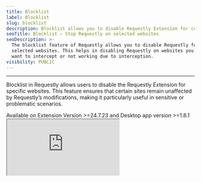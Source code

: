 ```yaml
---
title: Blocklist
label: Blocklist
slug: blocklist
description: Blocklist allows you to disable Requestly Extension for certain websites.
seoTitle: Blocklist — Stop Requestly on selected websites
seoDescription: >-
  The blocklist feature of Requestly allows you to disable Requestly for
  selected websites. This helps in disabling Requestly on websites you don’t
  want to intercept or not working due to interception.
visibility: PUBLIC
---
```

***

Blocklist in Requestly allows users to disable the Requestly Extension for specific websites. This feature ensures that certain sites remain unaffected by Requestly’s modifications, making it particularly useful in sensitive or problematic scenarios.

<Warning>
  Available on Extension Version >=24.7.23 and Desktop app version >=1.8.1
</Warning>

<iframe className="w-full aspect-video rounded-xl" src="https://www.youtube.com/embed/YuI_v1EnuYc" />

## Why Use Blocklist?

* **Sensitive Information:** If a website contains sensitive data, you may prefer Requestly not to modify it in any way.

* **Compatibility Issues:** In cases where Requestly disrupts the functionality of a website, you can use Blocklist to exclude the website. (If you encounter such issues, please log an issue on <a target="_blank" href="https://github.com/requestly/requestly/issues/new/choose">GitHub</a>, and the team will address it ASAP. 🤝)

## How to Add Sites to Blocklist

Follow these steps to add sites to the Blocklist in Requestly:

<Steps>
  <Step title="Access Settings">
    Navigate to the **Settings** section within the Requestly app.

    <img src="/images/blocklist/fc595c39-6ddd-403c-9d46-9880db361e2b.png" align="center" fullwidth="false" />
  </Step>

  <Step title="Navigate to the Global Settings Section">
    In the Global Settings menu, locate the **Blocked Sites** section. This is where you manage the websites or domains that you want to block.

    <img src="/images/blocklist/7a76c6e4-dfd1-4774-84f8-5949b2097873.png" align="center" fullwidth="false" />
  </Step>

  <Step title="Add Website/Domain">
    Input the website or domain you want to block. Adding a domain, such as `example.com`, will automatically block all its subdomains (e.g., `a.example.com`, `b.example.com`, and `c.b.example.com`).

    <img src="/images/blocklist/03cd7da3-19a8-4ed8-adbe-40c9204ed320.png" align="center" fullwidth="false" />
  </Step>
</Steps>

<Info>
  When a website is added to the Blocklist, the Requestly icon in the browser toolbar changes its appearance to indicate that the extension is disabled for that site.

  <img src="/images/blocklist/f00fa5ae-acaa-4b4c-9235-af455ab183fc.png" alt="" align="left" fullwidth="false" />
</Info>
